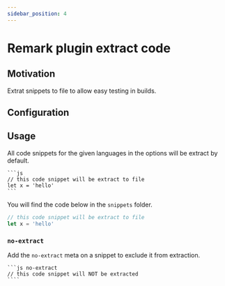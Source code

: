 ```yaml
---
sidebar_position: 4
---
```


# Remark plugin extract code

## Motivation

Extrat snippets to file to allow easy testing in builds.

## Configuration

## Usage

All code snippets for the given languages in the options will be extract by default.

    ```js
    // this code snippet will be extract to file
    let x = 'hello'
    ```

You will find the code below in the `snippets` folder.

```js
// this code snippet will be extract to file
let x = 'hello'
```


### `no-extract`

Add the `no-extract` meta on a snippet to exclude it from extraction.

    ```js no-extract
    // this code snippet will NOT be extracted
    ````
